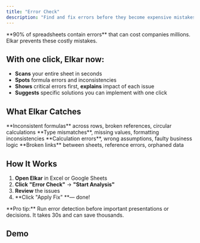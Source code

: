 ```yaml
---
title: "Error Check"
description: "Find and fix errors before they become expensive mistakes. Elkar scans your entire workbook to catch issues other tools miss."
---
```


<Card title="Why This Matters" icon="circle-info">
  **90% of spreadsheets contain errors** that can cost companies millions. Elkar prevents these costly mistakes.
</Card>

## With one click, Elkar now:

- **Scans** your entire sheet in seconds
- **Spots** formula errors and inconsistencies
- **Shows** critical errors first, **explains** impact of each issue
- **Suggests** specific solutions you can implement with one click

## What Elkar Catches

<CardGroup cols={2}>
  <Card title="Formula Errors" icon="function">
    **Inconsistent formulas** across rows, broken references, circular calculations
  </Card>
  <Card title="Data Issues" icon="database">
    **Type mismatches**, missing values, formatting inconsistencies
  </Card>
  <Card title="Logic Problems" icon="brain">
    **Calculation errors**, wrong assumptions, faulty business logic
  </Card>
  <Card title="Cross-Sheet Issues" icon="link-horizontal-slash">
    **Broken links** between sheets, reference errors, orphaned data
  </Card>
</CardGroup>

## How It Works

1. **Open Elkar** in Excel or Google Sheets
2. **Click** **"Error Check"** → **"Start Analysis"**
3. **Review** the issues
4. \*\*Click "Apply Fix" \*\*— done\!

<Tip>
  **Pro tip:** Run error detection before important presentations or decisions. It takes 30s and can save thousands.
</Tip>

## Demo